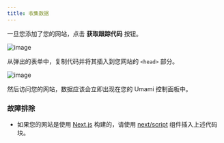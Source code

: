 ```yaml
---
title: 收集数据
---
```


一旦您添加了您的网站，点击 **获取跟踪代码** 按钮。

![image](/images/docs/v1/get-tracking-code.png)

从弹出的表单中，复制代码并将其插入到您网站的 `<head>` 部分。

![image](/images/docs/v1/tracking-code-form.png)

然后访问您的网站，数据应该会立即出现在您的 Umami 控制面板中。

### 故障排除

- 如果您的网站是使用 [Next.js](https://nextjs.org/) 构建的，请使用 [next/script](https://nextjs.org/docs/pages/api-reference/components/script) 组件插入上述代码块。
